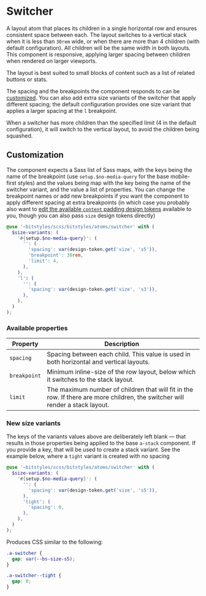 
<Meta title="Atoms/Switcher/Overview" />

<Canvas>
  <Story id="atoms-switcher--three" />
</Canvas>

# Switcher

A layout atom that places its children in a single horizontal row and ensures consistent space between each. The layout switches to a vertical stack when it is less than `30rem` wide, or when there are more than 4 children (with default configuration). All children will be the same width in both layouts. This component is responsive, applying larger spacing between children when rendered on larger viewports.

The layout is best suited to small blocks of content such as a list of related buttons or stats.

The spacing and the breakpoints the component responds to can be [customized](#customization). You can also add extra size variants of the switcher that apply different spacing; the default configuration provides one size variant that applies a larger spacing at the `l` breakpoint.

<Canvas>
  <Story id="atoms-switcher--one" />
</Canvas>

<Canvas>
  <Story id="atoms-switcher--two" />
</Canvas>

<Canvas>
  <Story id="atoms-switcher--three" />
</Canvas>

<Canvas>
  <Story id="atoms-switcher--four" />
</Canvas>

When a switcher has more children than the specified limit (4 in the default configuration), it will switch to the vertical layout, to avoid the children being squashed.

<Canvas>
  <Story id="atoms-switcher--five" />
</Canvas>

## Customization

The component expects a Sass list of Sass maps, with the keys being the name of the breakpoint (use `setup.$no-media-query` for the base mobile-first styles) and the values being map with the key being the name of the switcher variant, and the value a list of properties. You can change the breakpoint names or add new breakpoints if you want the component to apply different spacing at extra breakpoints (in which case you probably also want to [edit the available `content` padding design tokens](/docs/design-tokens-content--page) available to you, though you can also pass `size` design tokens directly)

```scss
@use '~bitstyles/scss/bitstyles/atoms/switcher' with (
  $size-variants: (
    '#{setup.$no-media-query}': (
      '': (
        'spacing': var(design-token.get('size', 's5')),
        'breakpoint': 30rem,
        'limit': 4,
      ),
    ),
    'l': (
      '': (
        'spacing': var(design-token.get('size', 's3')),
      ),
    ),
  )
);
```

### Available properties

| Property     | Description                                                                                                                   |
| ------------ | ----------------------------------------------------------------------------------------------------------------------------- |
| `spacing`    | Spacing between each child. This value is used in both horizontal and vertical layouts.                                       |
| `breakpoint` | Minimum inline-size of the row layout, below which it switches to the stack layout.                                           |
| `limit`      | The maximum number of children that will fit in the row. If there are more children, the switcher will render a stack layout. |

### New size variants

The keys of the variants values above are deliberately left blank — that results in those properties being applied to the base `a-stack` component. If you provide a key, that will be used to create a stack variant. See the example below, where a `tight` variant is created with no spacing

```scss
@use '~bitstyles/scss/bitstyles/atoms/switcher' with (
  $size-variants: (
    '#{setup.$no-media-query}': (
      '': (
        'spacing': var(design-token.get('size', 's5')),
      ),
      'tight': (
        'spacing': 0,
      ),
    ),
  )
);
```

Produces CSS similar to the following:

```css
.a-switcher {
  gap: var(--bs-size-s5);
}

.a-switcher--tight {
  gap: 0;
}
```
